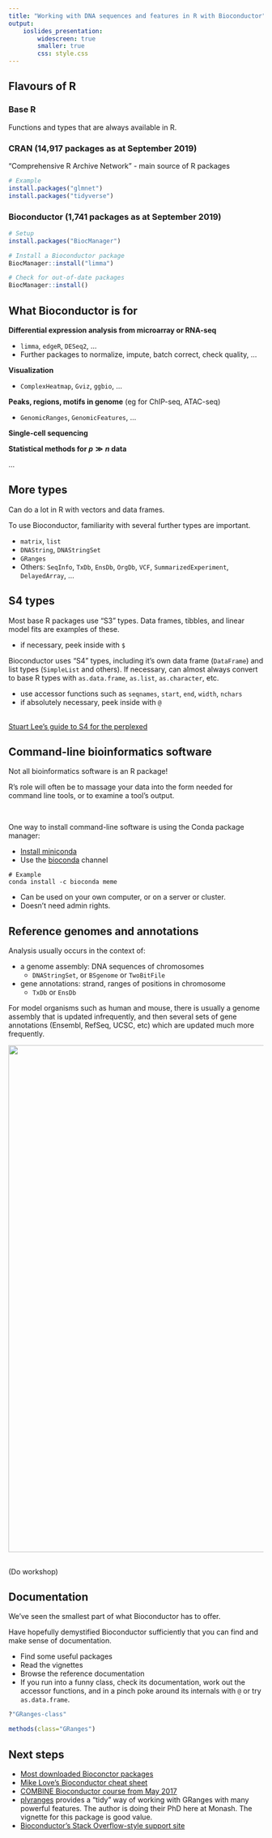 ```yaml
---
title: "Working with DNA sequences and features in R with Bioconductor"
output: 
    ioslides_presentation:
        widescreen: true
        smaller: true
        css: style.css
---
```


## Flavours of R

### Base R

Functions and types that are always available in R.

### CRAN (14,917 packages as at September 2019)

"Comprehensive R Archive Network" - main source of R packages

```r
# Example
install.packages("glmnet")
install.packages("tidyverse")
```

### Bioconductor (1,741 packages as at September 2019)

```r
# Setup
install.packages("BiocManager")

# Install a Bioconductor package
BiocManager::install("limma")

# Check for out-of-date packages
BiocManager::install()
```


## What Bioconductor is for

**Differential expression analysis from microarray or RNA-seq**

* `limma`, `edgeR`, `DESeq2`, ...
* Further packages to normalize, impute, batch correct, check quality, ...

**Visualization**

* `ComplexHeatmap`, `Gviz`, `ggbio`, ...

**Peaks, regions, motifs in genome** (eg for ChIP-seq, ATAC-seq)

* `GenomicRanges`, `GenomicFeatures`, ...

**Single-cell sequencing**

**Statistical methods for $p \gg n$ data**

...


## More types

Can do a lot in R with vectors and data frames.

To use Bioconductor, familiarity with several further types are important.

* `matrix`, `list`
* `DNAString`, `DNAStringSet`
* `GRanges`
* Others: `SeqInfo`, `TxDb`, `EnsDb`, `OrgDb`, `VCF`, `SummarizedExperiment`, `DelayedArray`, ...

## S4 types

Most base R packages use "S3" types. Data frames, tibbles, and linear model fits are examples of these.

* if necessary, peek inside with `$`

Bioconductor uses "S4" types, including it's own data frame (`DataFrame`) and list types (`SimpleList` and others). If necessary, can almost always convert to base R types with `as.data.frame`, `as.list`, `as.character`, etc.

* use accessor functions such as `seqnames`, `start`, `end`, `width`, `nchars`
* if absolutely necessary, peek inside with `@`

<br>
[Stuart Lee's guide to S4 for the perplexed](https://stuartlee.org/post/content/post/2019-07-09-s4-a-short-guide-for-perplexed/)


## Command-line bioinformatics software

Not all bioinformatics software is an R package!

R's role will often be to massage your data into the form needed for command line tools, or to examine a tool's output.

<br>

One way to install command-line software is using the Conda package manager:

* [Install miniconda](https://docs.conda.io/en/latest/miniconda.html)
* Use the [bioconda](https://anaconda.org/bioconda) channel

```
# Example
conda install -c bioconda meme
```

* Can be used on your own computer, or on a server or cluster.
* Doesn't need admin rights.


## Reference genomes and annotations

Analysis usually occurs in the context of:

* a genome assembly: DNA sequences of chromosomes 
    * `DNAStringSet`, or `BSgenome` or `TwoBitFile`
* gene annotations: strand, ranges of positions in chromosome
    * `TxDb` or `EnsDb`

For model organisms such as human and mouse, there is usually a genome assembly that is updated infrequently, and then several sets of gene annotations (Ensembl, RefSeq, UCSC, etc) which are updated much more frequently.

<img src="../figures/igv.png" width="1000">


##

(Do workshop)


## Documentation

We've seen the smallest part of what Bioconductor has to offer.

Have hopefully demystified Bioconductor sufficiently that you can find and make sense of documentation.

* Find some useful packages
* Read the vignettes
* Browse the reference documentation
* If you run into a funny class, check its documentation, work out the accessor functions, and in a pinch poke around its internals with `@` or try `as.data.frame`.

```r
?"GRanges-class"

methods(class="GRanges")
```

## Next steps

* [Most downloaded Bioconctor packages](http://bioconductor.org/packages/stats/)
* [Mike Love's Bioconductor cheat sheet](https://github.com/mikelove/bioc-refcard/blob/master/README.Rmd)
* [COMBINE Bioconductor course from May 2017](https://combine-australia.github.io/2017-05-19-bioconductor-melbourne/)
* [plyranges](https://bioconductor.org/packages/release/bioc/html/plyranges.html) provides a "tidy" way of working with GRanges with many powerful features. The author is doing their PhD here at Monash. The vignette for this package is good value.
* [Bioconductor's Stack Overflow-style support site](https://support.bioconductor.org/)


